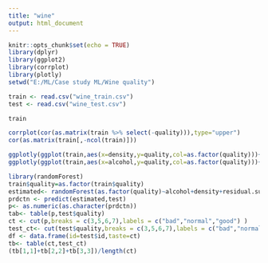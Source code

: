 ---
title: "wine"
output: html_document
---

```{r setup, include=FALSE}
knitr::opts_chunk$set(echo = TRUE)
library(dplyr)
library(ggplot2)
library(corrplot)
library(plotly)
setwd("E:/ML/Case study ML/Wine quality")
```


```{r}
train <- read.csv("wine_train.csv")
test <- read.csv("wine_test.csv")

train
```

```{r}
corrplot(cor(as.matrix(train %>% select(-quality))),type="upper")
cor(as.matrix(train[,-ncol(train)]))

```


```{r}
ggplotly(ggplot(train,aes(x=density,y=quality,col=as.factor(quality)))+geom_jitter())
ggplotly(ggplot(train,aes(x=alcohol,y=quality,col=as.factor(quality)))+geom_jitter()+coord_flip())

```

```{r}
library(randomForest)
train$quality=as.factor(train$quality)
estimated<- randomForest(as.factor(quality)~alcohol+density+residual.sugar+free.sulfur.dioxide+citric.acid+pH+volatile.acidity+fixed.acidity,data=train,ntree=500)
prdctn <- predict(estimated,test)
p<- as.numeric(as.character(prdctn))
tab<- table(p,test$quality)
ct <- cut(p,breaks = c(3,5,6,7),labels = c("bad","normal","good") )
test_ct<- cut(test$quality,breaks = c(3,5,6,7),labels = c("bad","normal","good"))
df <- data.frame(id=test$id,taste=ct)
tb<- table(ct,test_ct)
(tb[1,1]+tb[2,2]+tb[3,3])/length(ct)
```

